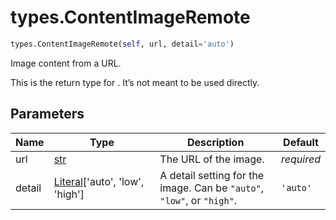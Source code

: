 # types.ContentImageRemote { #chatlas.types.ContentImageRemote }

```python
types.ContentImageRemote(self, url, detail='auto')
```

Image content from a URL.

This is the return type for [](`~chatlas.content_image_url`).
It's not meant to be used directly.

## Parameters {.doc-section .doc-section-parameters}

| Name   | Type                                                       | Description                                                            | Default    |
|--------|------------------------------------------------------------|------------------------------------------------------------------------|------------|
| url    | [str](`str`)                                               | The URL of the image.                                                  | _required_ |
| detail | [Literal](`typing.Literal`)\[\'auto\', \'low\', \'high\'\] | A detail setting for the image. Can be `"auto"`, `"low"`, or `"high"`. | `'auto'`   |